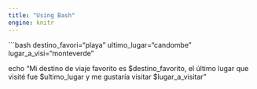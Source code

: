 ```yaml
---
title: "Using Bash"
engine: knitr
---
```

```bash
destino_favori="playa"
ultimo_lugar="candombe"
lugar_a_visi="monteverde"

echo "Mi destino de viaje favorito es $destino_favorito, el último lugar que visité fue $ultimo_lugar y me gustaría visitar $lugar_a_visitar"
